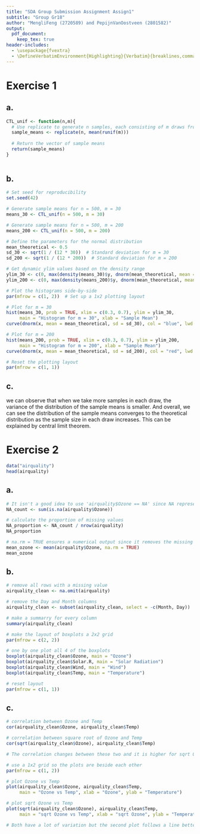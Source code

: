 ```yaml
---
title: "SDA Group Submission Assignment Assign1"
subtitle: "Group Gr18" 
author: "MengliFeng (2720589) and PepijnVanOostveen (2801582)"
output: 
  pdf_document:
    keep_tex: true
header-includes:
  - \usepackage{fvextra}
  - \DefineVerbatimEnvironment{Highlighting}{Verbatim}{breaklines,commandchars=\\\{\}}
---
```


# Exercise 1

## a.

```r
CTL_unif <- function(n,m){
  # Use replicate to generate n samples, each consisting of m draws from U(0, 1)
  sample_means <- replicate(n, mean(runif(m)))
  
  # Return the vector of sample means
  return(sample_means)
}
  
```

## b.

```r
# Set seed for reproducibility
set.seed(42)

# Generate sample means for n = 500, m = 30
means_30 <- CTL_unif(n = 500, m = 30)

# Generate sample means for n = 500, m = 200
means_200 <- CTL_unif(n = 500, m = 200)

# Define the parameters for the normal distribution
mean_theoretical <- 0.5
sd_30 <- sqrt(1 / (12 * 30))  # Standard deviation for m = 30
sd_200 <- sqrt(1 / (12 * 200))  # Standard deviation for m = 200

# Get dynamic ylim values based on the density range
ylim_30 <- c(0, max(density(means_30)$y, dnorm(mean_theoretical, mean = mean_theoretical, sd = sd_30)))
ylim_200 <- c(0, max(density(means_200)$y, dnorm(mean_theoretical, mean = mean_theoretical, sd = sd_200)))

# Plot the histograms side-by-side
par(mfrow = c(1, 2))  # Set up a 1x2 plotting layout

# Plot for m = 30
hist(means_30, prob = TRUE, xlim = c(0.3, 0.7), ylim = ylim_30,
     main = "Histogram for m = 30", xlab = "Sample Mean")
curve(dnorm(x, mean = mean_theoretical, sd = sd_30), col = "blue", lwd = 2, add = TRUE)

# Plot for m = 200
hist(means_200, prob = TRUE, xlim = c(0.3, 0.7), ylim = ylim_200,
     main = "Histogram for m = 200", xlab = "Sample Mean")
curve(dnorm(x, mean = mean_theoretical, sd = sd_200), col = "red", lwd = 2, add = TRUE)

# Reset the plotting layout
par(mfrow = c(1, 1))
```

## c.

we can observe that when we take more samples in each draw, the variance of the distribution of the sample means is smaller. And overall, we can see the distribution of the sample means converges to the theoretical distribution as the sample size in each draw increases. This can be explained by central limit theorem.

# Exercise 2

```r
data("airquality")
head(airquality)
```

## a.

```r
# It isn't a good idea to use 'airquality$Ozone == NA' since NA represents a missing value and comparing with NA always gives NA. Thus we use .is.na()
NA_count <- sum(is.na(airquality$Ozone))

# calculate the proportion of missing values
NA_proportion <- NA_count / nrow(airquality)
NA_proportion

# na.rm = TRUE ensures a numerical output since it removes the missing values as it stands for na.remove
mean_ozone <- mean(airquality$Ozone, na.rm = TRUE)
mean_ozone
```

## b.

```r
# remove all rows with a missing value
airquality_clean <- na.omit(airquality)

# remove the Day and Month columns
airquality_clean <- subset(airquality_clean, select = -c(Month, Day))

# make a summarry for every column
summary(airquality_clean)

# make the layout of boxplots a 2x2 grid
par(mfrow = c(2, 2))

# one by one plot all 4 of the boxplots
boxplot(airquality_clean$Ozone, main = "Ozone")
boxplot(airquality_clean$Solar.R, main = "Solar Radiation")
boxplot(airquality_clean$Wind, main = "Wind")
boxplot(airquality_clean$Temp, main = "Temperature")

# reset layout
par(mfrow = c(1, 1))
```

## c.

```r
# correlation between Ozone and Temp
cor(airquality_clean$Ozone, airquality_clean$Temp)

# correlation between square root of Ozone and Temp
cor(sqrt(airquality_clean$Ozone), airquality_clean$Temp)

# The correlation changes between these two and it is higher for sqrt Ozone vs Temp, thus that has a better correlation

# use a 1x2 grid so the plots are beside each other
par(mfrow = c(1, 2))

# plot Ozone vs Temp
plot(airquality_clean$Ozone, airquality_clean$Temp, 
     main = "Ozone vs Temp", xlab = "Ozone", ylab = "Temperature")

# plot sqrt Ozone vs Temp
plot(sqrt(airquality_clean$Ozone), airquality_clean$Temp, 
     main = "sqrt Ozone vs Temp", xlab = "sqrt Ozone", ylab = "Temperature")

# Both have a lot of variation but the second plot follows a line better so that one more closely resembles a linear relationship

```
